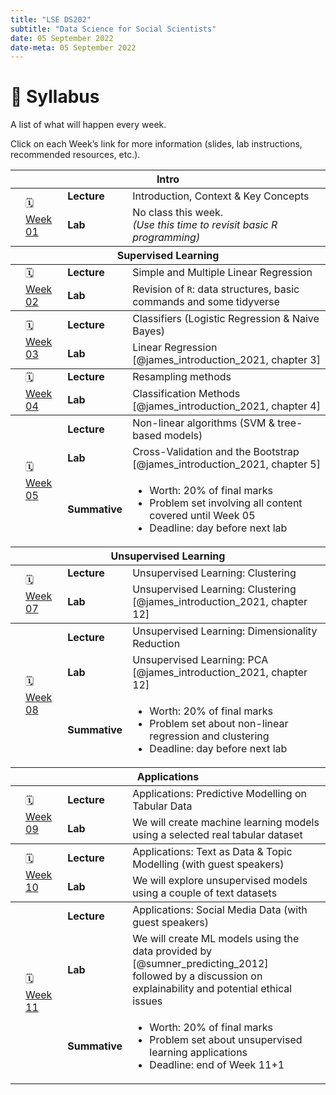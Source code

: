 ---
title: "LSE DS202"
subtitle: "Data Science for Social Scientists"
date: 05 September 2022
date-meta: 05 September 2022
---

# 📓 Syllabus

A list of what will happen every week. 

Click on each Week's link for more information (slides, lab instructions, recommended resources, etc.).

<table class="syllabus">
    <thead>
        
    </thead>
    
    <tr class="odd">
        <th colspan=4>Intro</th>
    </tr>

    <!-- WEEK 01 -->
    <tbody>
        <tr class="even">
            <td rowspan=2></td>
            <td rowspan=2>🗓️ <a href="/weeks/week01.qmd">Week 01</a></td>
            <td style="font-weight:bold;">Lecture</td>
            <td>Introduction, Context & Key Concepts</td>
        </tr>
        <tr class="even">
            <td style="font-weight:bold;">Lab</td>
            <td>No class this week. <br/>_(Use this time to revisit basic R programming)_</td>
        </tr>
    </tbody>

    <tr class="odd">
        <th colspan=4>Supervised Learning</th>
    </tr>

    <!-- WEEK 02 -->
    <tbody>
        <tr class="even">
           <td rowspan=2></td>
           <td rowspan=2>🗓️ <a href="">Week 02</a></td>
           <td style="font-weight:bold;">Lecture</td>
           <td>Simple and Multiple Linear Regression</td>
       </tr>
       <tr class="even">
           <td style="font-weight:bold;">Lab</td>
           <td>Revision of `R`: data structures, basic commands and some tidyverse</td>
       </tr>
   </tbody>

    <!-- WEEK 03 -->
    <tbody>
    <tr class="even">
        <td rowspan=2></td>
        <td rowspan=2>🗓️ <a href="">Week 03</a></td>
        <td style="font-weight:bold;">Lecture</td>
        <td>Classifiers (Logistic Regression & Naive Bayes)</td>
    </tr>
    <tr class="even">
        <td style="font-weight:bold;">Lab</td>
        <td>Linear Regression [@james_introduction_2021, chapter 3]</td>
    </tr>
   </tbody>

    <!-- WEEK 04 -->
    <tbody>
        <tr class="even">
            <td rowspan=2></td>
            <td rowspan=2>🗓️ <a href="">Week 04</a></td>
            <td style="font-weight:bold;">Lecture</td>
            <td>Resampling methods</td>
        </tr>
        <tr class="even">
            <td style="font-weight:bold;">Lab</td>
            <td>Classification Methods [@james_introduction_2021, chapter 4]</td>
        </tr>
       </tbody>

    <!-- WEEK 05 -->
    <tbody>
        <tr class="even">
            <td rowspan=3></td>
            <td rowspan=3>🗓️ <a href="">Week 05</a></td>
            <td style="font-weight:bold;">Lecture</td>
            <td>Non-linear algorithms (SVM & tree-based models)</td>
        </tr>
        <tr class="even">
            <td style="font-weight:bold;">Lab</td>
            <td>Cross-Validation and the Bootstrap [@james_introduction_2021, chapter 5]</td>
        </tr>
        <tr class="even">
            <td style="font-weight:bold;">Summative</td>
            <td>
                <ul>
                    <li>Worth: 20% of final marks</li>
                    <li>Problem set involving all content covered until Week 05</li>
                    <li>Deadline: day before next lab</li>
                </ul>
            </td>
        </tr>
    </tbody>

    <tr class="odd">
        <th colspan=4>Unsupervised Learning</th>
    </tr>

    <!-- WEEK 07 -->
    <tbody>
        <tr class="even">
            <td rowspan=2></td>
            <td rowspan=2>🗓️ <a href="">Week 07</a></td>
            <td style="font-weight:bold;">Lecture</td>
            <td>Unsupervised Learning: Clustering</td>
        </tr>
        <tr class="even">
            <td style="font-weight:bold;">Lab</td>
            <td>Unsupervised Learning: Clustering [@james_introduction_2021, chapter 12]</td>
        </tr>
    </tbody>

    <!-- WEEK 08 -->
    <tbody>
        <tr class="even">
            <td rowspan=3></td>
            <td rowspan=3>🗓️ <a href="">Week 08</a></td>
            <td style="font-weight:bold;">Lecture</td>
            <td>Unsupervised Learning: Dimensionality Reduction</td>
        </tr>
        <tr class="even">
            <td style="font-weight:bold;">Lab</td>
            <td>Unsupervised Learning: PCA [@james_introduction_2021, chapter 12]</td>
        </tr>
        <tr class="even">
            <td style="font-weight:bold;">Summative</td>
            <td>
                <ul>
                    <li>Worth: 20% of final marks</li>
                    <li>Problem set about non-linear regression and clustering</li>
                    <li>Deadline: day before next lab</li>
                </ul>
            </td>
        </tr>
    </tbody>

    <tr class="odd">
        <th colspan=4>Applications</th>
    </tr>

    <!-- WEEK 09 -->
    <tbody>
        <tr class="even">
            <td rowspan=2></td>
            <td rowspan=2>🗓️ <a href="">Week 09</a></td>
            <td style="font-weight:bold;">Lecture</td>
            <td>Applications: Predictive Modelling on Tabular Data</td>
        </tr>
        <tr class="even">
            <td style="font-weight:bold;">Lab</td>
            <td>We will create machine learning models using a selected real tabular dataset</td>
        </tr>
    </tbody>

    <!-- WEEK 10 -->
    <tbody>
        <tr class="even">
            <td rowspan=2></td>
            <td rowspan=2>🗓️ <a href="">Week 10</a></td>
            <td style="font-weight:bold;">Lecture</td>
            <td>Applications: Text as Data & Topic Modelling (with guest speakers)</td>
        </tr>
        <tr class="even">
            <td style="font-weight:bold;">Lab</td>
            <td>We will explore unsupervised models using a couple of text datasets</td>
        </tr>
    </tbody>

    <!-- WEEK 11 -->
    <tbody>
        <tr class="even">
            <td rowspan=3></td>
            <td rowspan=3>🗓️ <a href="">Week 11</a></td>
            <td style="font-weight:bold;">Lecture</td>
            <td>Applications: Social Media Data (with guest speakers)</td>
        </tr>
        <tr class="even">
            <td style="font-weight:bold;">Lab</td>
            <td>We will create ML models using the data provided by [@sumner_predicting_2012] <br/>followed by a discussion on explainability and potential ethical issues</td>
        </tr>
        <tr class="even">
            <td style="font-weight:bold;">Summative</td>
            <td>
                <ul>
                    <li>Worth: 20% of final marks</li>
                    <li>Problem set about unsupervised learning applications</li>
                    <li>Deadline: end of Week 11+1</li>
                </ul>
            </td>
        </tr>
    </tbody>
    
</table>